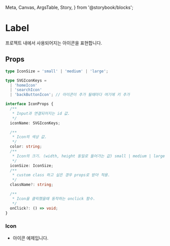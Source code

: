   Meta,
  Canvas,
  ArgsTable,
  Story,
} from '@storybook/blocks';


<Meta title="atoms/Icon" component={Icon} />

# Label

프로젝트 내에서 사용되어지는 아이콘을 표현합니다.

## Props

```ts
type IconSize = 'small' | 'medium' | 'large';

type SVGIconKeys =
  | 'homeIcon'
  | 'searchIcon'
  | 'backButtonIcon'; // 아이콘이 추가 될때마다 여기에 키 추가

interface IconProps {
  /**
   * Input과 연결되어지는 id 값.
   */
  iconName: SVGIconKeys;

  /**
   * Icon의 색상 값.
   */
  color: string;
  /**
   * Icon의 크기. (width, height 동일로 들어가는 값) small | medium | large
   */
  iconSize: IconSize;
  /**
   * custom class 하고 싶은 경우 props로 받아 적용.
   */
  className?: string;

  /**
   * Icon을 클릭했을때 동작하는 onclick 함수.
   */
  onClick?: () => void;
}
```

### Icon

- 아이콘 예제입니다.

<Canvas>
  <Icon
    iconName="homeIcon"
    iconSize="small"
    color="grey040"
  />
</Canvas>
